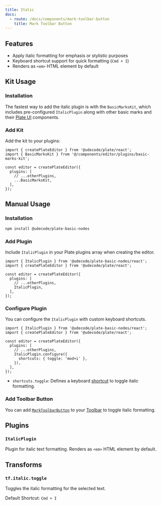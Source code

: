 ```yaml
---
title: Italic
docs:
  - route: /docs/components/mark-toolbar-button
    title: Mark Toolbar Button
---
```


<ComponentPreview name="basic-marks-demo" />

<PackageInfo>

## Features

- Apply italic formatting for emphasis or stylistic purposes
- Keyboard shortcut support for quick formatting (`Cmd + I`)
- Renders as `<em>` HTML element by default

</PackageInfo>

## Kit Usage

<Steps>

### Installation

The fastest way to add the italic plugin is with the `BasicMarksKit`, which includes pre-configured `ItalicPlugin` along with other basic marks and their [Plate UI](/docs/installation/plate-ui) components.

<ComponentSource name="basic-marks-kit" />

### Add Kit

Add the kit to your plugins:

```tsx
import { createPlateEditor } from '@udecode/plate/react';
import { BasicMarksKit } from '@/components/editor/plugins/basic-marks-kit';

const editor = createPlateEditor({
  plugins: [
    // ...otherPlugins,
    ...BasicMarksKit,
  ],
});
```

</Steps>

## Manual Usage

<Steps>

### Installation

```bash
npm install @udecode/plate-basic-nodes
```

### Add Plugin

Include `ItalicPlugin` in your Plate plugins array when creating the editor.

```tsx
import { ItalicPlugin } from '@udecode/plate-basic-nodes/react';
import { createPlateEditor } from '@udecode/plate/react';

const editor = createPlateEditor({
  plugins: [
    // ...otherPlugins,
    ItalicPlugin,
  ],
});
```

### Configure Plugin

You can configure the `ItalicPlugin` with custom keyboard shortcuts.

```tsx
import { ItalicPlugin } from '@udecode/plate-basic-nodes/react';
import { createPlateEditor } from '@udecode/plate/react';

const editor = createPlateEditor({
  plugins: [
    // ...otherPlugins,
    ItalicPlugin.configure({
      shortcuts: { toggle: 'mod+i' },
    }),
  ],
});
```

- `shortcuts.toggle`: Defines a keyboard [shortcut](/docs/plugin-shortcuts) to toggle italic formatting.

### Add Toolbar Button

You can add [`MarkToolbarButton`](/docs/components/mark-toolbar-button) to your [Toolbar](/docs/toolbar) to toggle italic formatting.

</Steps>

## Plugins

### `ItalicPlugin`

Plugin for italic text formatting. Renders as `<em>` HTML element by default.

## Transforms

### `tf.italic.toggle`

Toggles the italic formatting for the selected text.

Default Shortcut: `Cmd + I`